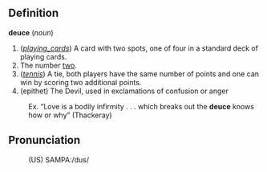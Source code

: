 ==Definition==

<b>deuce</b> (<i>noun</i>)
# (<i>[[playing_cards]]</i>) A card with two spots, one of four in a standard deck of playing cards.
# The number [[two]].
# (<i>[[tennis]]</i>) A tie, both players have the same number of points and one can win by scoring two additional points.
# (epithet) The Devil, used in exclamations of confusion or anger
:Ex. “Love is a bodily infirmity . . . which breaks out the <b>deuce</b> knows how or why” (Thackeray)

==Pronunciation==
:(US) SAMPA:/dus/